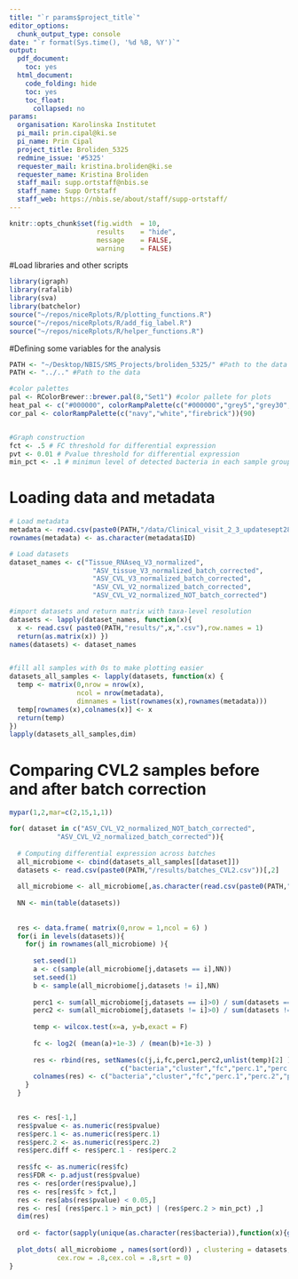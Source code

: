 ```yaml
---
title: "`r params$project_title`"
editor_options:
  chunk_output_type: console
date: "`r format(Sys.time(), '%d %B, %Y')`"
output:
  pdf_document:
    toc: yes
  html_document:
    code_folding: hide
    toc: yes
    toc_float:
      collapsed: no
params:
  organisation: Karolinska Institutet
  pi_mail: prin.cipal@ki.se
  pi_name: Prin Cipal
  project_title: Broliden_5325
  redmine_issue: '#5325'
  requester_mail: kristina.broliden@ki.se
  requester_name: Kristina Broliden
  staff_mail: supp.ortstaff@nbis.se
  staff_name: Supp Ortstaff
  staff_web: https://nbis.se/about/staff/supp-ortstaff/
---
```


```r
knitr::opts_chunk$set(fig.width  = 10,
                      results    = "hide",
                      message    = FALSE,
                      warning    = FALSE)
```

#Load libraries and other scripts

```r
library(igraph)
library(rafalib)
library(sva)
library(batchelor)
source("~/repos/niceRplots/R/plotting_functions.R")
source("~/repos/niceRplots/R/add_fig_label.R")
source("~/repos/niceRplots/R/helper_functions.R")

```

#Defining some variables for the analysis

```r
PATH <- "~/Desktop/NBIS/SMS_Projects/broliden_5325/" #Path to the data
PATH <- "../.." #Path to the data

#color palettes
pal <- RColorBrewer::brewer.pal(8,"Set1") #color pallete for plots
heat_pal <- c("#000000", colorRampPalette(c("#000000","grey5","grey30","orange3","yellow","yellow","white"))(90))
cor_pal <- colorRampPalette(c("navy","white","firebrick"))(90)


#Graph construction  
fct <- .5 # FC threshold for differential expression
pvt <- 0.01 # Pvalue threshold for differential expression
min_pct <- .1 # minimun level of detected bacteria in each sample group
```

# Loading data and metadata

```r
# Load metadata
metadata <- read.csv(paste0(PATH,"/data/Clinical_visit_2_3_updatesept28.csv"))
rownames(metadata) <- as.character(metadata$ID)

# Load datasets
dataset_names <- c("Tissue_RNAseq_V3_normalized",
                     "ASV_tissue_V3_normalized_batch_corrected",
                     "ASV_CVL_V3_normalized_batch_corrected",
                     "ASV_CVL_V2_normalized_batch_corrected",
                     "ASV_CVL_V2_normalized_NOT_batch_corrected")

#import datasets and return matrix with taxa-level resolution
datasets <- lapply(dataset_names, function(x){
  x <- read.csv( paste0(PATH,"results/",x,".csv"),row.names = 1)
  return(as.matrix(x)) })
names(datasets) <- dataset_names


#fill all samples with 0s to make plotting easier
datasets_all_samples <- lapply(datasets, function(x) {
  temp <- matrix(0,nrow = nrow(x),
                 ncol = nrow(metadata),
                 dimnames = list(rownames(x),rownames(metadata)))
  temp[rownames(x),colnames(x)] <- x
  return(temp)
})
lapply(datasets_all_samples,dim)


```

# Comparing CVL2 samples before and after batch correction

```r
mypar(1,2,mar=c(2,15,1,1))

for( dataset in c("ASV_CVL_V2_normalized_NOT_batch_corrected",
            "ASV_CVL_V2_normalized_batch_corrected")){
  
  # Computing differential expression across batches
  all_microbiome <- cbind(datasets_all_samples[[dataset]])
  datasets <- read.csv(paste0(PATH,"/results/batches_CVL2.csv"))[,2]
  
  all_microbiome <- all_microbiome[,as.character(read.csv(paste0(PATH,"/results/batches_CVL2.csv"))[,1])]
  
  NN <- min(table(datasets))
  
  
  res <- data.frame( matrix(0,nrow = 1,ncol = 6) )
  for(i in levels(datasets)){
    for(j in rownames(all_microbiome) ){
      
      set.seed(1)
      a <- c(sample(all_microbiome[j,datasets == i],NN))
      set.seed(1)
      b <- sample(all_microbiome[j,datasets != i],NN)
      
      perc1 <- sum(all_microbiome[j,datasets == i]>0) / sum(datasets == i)
      perc2 <- sum(all_microbiome[j,datasets != i]>0) / sum(datasets != i)
      
      temp <- wilcox.test(x=a, y=b,exact = F)
      
      fc <- log2( (mean(a)+1e-3) / (mean(b)+1e-3) )
      
      res <- rbind(res, setNames(c(j,i,fc,perc1,perc2,unlist(temp)[2] ),
                            c("bacteria","cluster","fc","perc.1","perc.2","pvalue")) )
      colnames(res) <- c("bacteria","cluster","fc","perc.1","perc.2","pvalue")
    }
  }
  

  res <- res[-1,]
  res$pvalue <- as.numeric(res$pvalue)
  res$perc.1 <- as.numeric(res$perc.1)
  res$perc.2 <- as.numeric(res$perc.2)
  res$perc.diff <- res$perc.1 - res$perc.2
  
  res$fc <- as.numeric(res$fc)
  res$FDR <- p.adjust(res$pvalue)
  res <- res[order(res$pvalue),]
  res <- res[res$fc > fct,]
  res <- res[abs(res$pvalue) < 0.05,]
  res <- res[ (res$perc.1 > min_pct) | (res$perc.2 > min_pct) ,]
  dim(res)
  
  ord <- factor(sapply(unique(as.character(res$bacteria)),function(x){getcluster(all_microbiome, x, datasets)}))
  
  plot_dots( all_microbiome , names(sort(ord)) , clustering = datasets, main = dataset,show_grid = T,cex.main=1,font.main=1,
            cex.row = .8,cex.col = .8,srt = 0)
}
```

